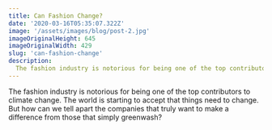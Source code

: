```yaml
---
title: Can Fashion Change?
date: '2020-03-16T05:35:07.322Z'
image: '/assets/images/blog/post-2.jpg'
imageOriginalHeight: 645
imageOriginalWidth: 429
slug: 'can-fashion-change'
description:
  The fashion industry is notorious for being one of the top contributors to climate change. The world is starting to accept that things need to change. But how can we tell apart the companies that truly want to make a difference from those that simply greenwash?
---
```


The fashion industry is notorious for being one of the top contributors to climate change. The world is starting to accept that things need to change. But how can we tell apart the companies that truly want to make a difference from those that simply greenwash?
